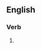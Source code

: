 ==English==

===Verb===
{{head|en|present participle}}

# {{present participle of|hermitize|lang=en|nocat=1}}